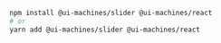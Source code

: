 ```bash
npm install @ui-machines/slider @ui-machines/react
# or
yarn add @ui-machines/slider @ui-machines/react
```
